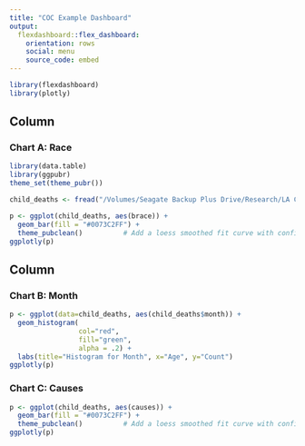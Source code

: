```yaml
---
title: "COC Example Dashboard"
output: 
  flexdashboard::flex_dashboard:
    orientation: rows
    social: menu
    source_code: embed
---
```


```r
library(flexdashboard)
library(plotly)
```

Column {data-width=650}
-----------------------------------------------------------------------

### Chart A: Race

```r
library(data.table)
library(ggpubr)
theme_set(theme_pubr())

child_deaths <- fread("/Volumes/Seagate Backup Plus Drive/Research/LA County/california-coronavirus-data-master/child_deaths_all_0to5_covid.csv")

p <- ggplot(child_deaths, aes(brace)) +
  geom_bar(fill = "#0073C2FF") +
  theme_pubclean()          # Add a loess smoothed fit curve with confidence region
ggplotly(p)
```

Column {data-width=350}
-----------------------------------------------------------------------

### Chart B: Month

```r

p <- ggplot(data=child_deaths, aes(child_deaths$month)) +
  geom_histogram(
                 col="red", 
                 fill="green", 
                 alpha = .2) + 
  labs(title="Histogram for Month", x="Age", y="Count") 
ggplotly(p)
```

### Chart C: Causes

```r
p <- ggplot(child_deaths, aes(causes)) +
  geom_bar(fill = "#0073C2FF") +
  theme_pubclean()          # Add a loess smoothed fit curve with confidence region
ggplotly(p)
```

